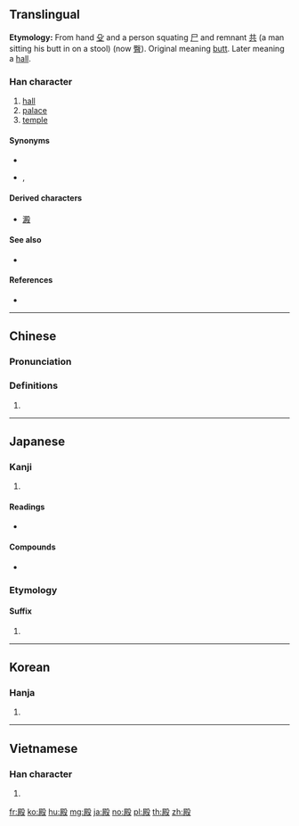 ==Translingual==
'''Etymology:''' From hand [[殳]] and a person squating [[尸]] and remnant [[共]] (a man sitting his butt in on a stool) (now [[臀]]). Original meaning [[butt]]. Later meaning a [[hall]].

===Han character===
{{Han char|rn=79|rad=殳|as=09|sn=13|four=77247|canj=SCHNE|ids=⿰𡱒殳}}

# [[hall]]
# [[palace]]
# [[temple]]

====Synonyms====
* {{l|mul|宫}}
* {{l|mul|闕}}, {{l|mul|阙}}

====Derived characters====
* [[澱]]

====See also====
* {{l|mul|宸}}

====References====
* {{Han ref|kx=0586.090|dkj=16651|dj=0978.150|hdz=32162.090|uh=6BBF|ud=27583|bh=B7B5|bd=47029}}

----

==Chinese==
{{zh-forms}}

===Pronunciation===
{{zh-pron
|m=diàn
|c=din6
|h=pfs=thien
|md=
|mn=tiān
|w=
|mc=y
|oc=y
|cat=n
}}

===Definitions===
{{zh-hanzi}}

# {{rfdef|lang=zh}}

----

==Japanese==

===Kanji===
{{ja-kanji|grade=c|rs=殳09}}

# {{defn|lang=ja|sort=殳09}}

====Readings====
* {{ja-readings|kanon=[[てん]] (ten)|goon=[[でん]] (den)|nanori=[[あと]] (ato), [[すえ]] (sue), [[との]] (tono)|kun=[[との]] (tono), [[どの]] (dono), [[しんがり]] (shingari)}}

====Compounds====
* {{ja-r|沈殿|ちんでん}}

===Etymology===
{{ja-kanjitab|どの|yomi=k}}

====Suffix====
{{ja-pos|suffix|どの}}

# {{rfdef|ja}}

----

==Korean==

===Hanja===
{{ko-hanja|hangeul=전|eumhun=|rv=jeon|mr=chŏn|y=cen}}

# {{defn|lang=ko|sort=殳09}}

----

==Vietnamese==

===Han character===
{{vi-hantu|[[điện]], [[đền]], [[điếng]]|rs=殳09}}

# {{defn|lang=vi|sort=殳09}}

[[fr:殿]]
[[ko:殿]]
[[hu:殿]]
[[mg:殿]]
[[ja:殿]]
[[no:殿]]
[[pl:殿]]
[[th:殿]]
[[zh:殿]]